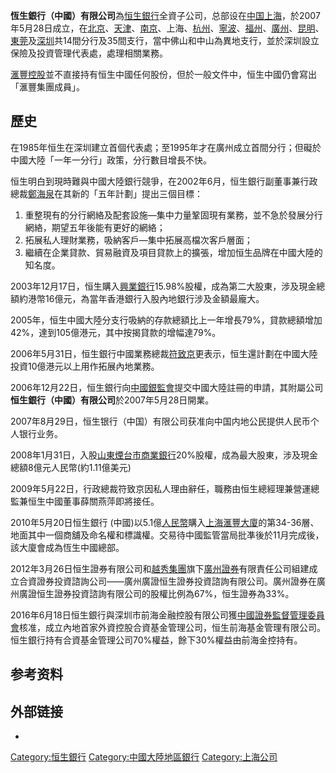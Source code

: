 {{Infobox Company
 | company_name   = 恒生銀行（中國）有限公司
 | company_logo   = <!-- 注释出：[[File:Hang_Seng_Bank.svg|File:Hang Seng Bank.svg]] -->
 | company_type   = 有限责任公司（港澳台法人独资）
 | company_slogan = 理財創富 專注為你
 | foundation     = 2007年5月
 | location       = {{PRC}}[[上海|上海]][[浦东新区|浦东新区]]陆家嘴环路1000号[[恒生銀行大廈|恒生银行大厦]]1楼101室及34-36楼
 | key_people     = 董事長：鄭慧敏女士<br>行长：宋跃生先生
 | industry       = [[銀行|銀行]]
 | num_employees  = 1914（2014年12月）
 | parent         = [[恒生銀行|恒生銀行有限公司]]
 | homepage       = {{url|https://www.hangseng.com.cn/}}
 | net_income     = 
}}
'''恆生銀行（中國）有限公司'''為[[恒生銀行|恒生銀行]]全資子公司，总部设在[[中国|中国]][[上海|上海]]，於2007年5月28日成立，在[[北京|北京]]、[[天津|天津]]、[[南京|南京]]、上海、[[杭州|杭州]]、[[寧波|寧波]]、[[福州|福州]]、[[廣州|廣州]]、[[昆明|昆明]]、[[東莞|東莞]]及[[深圳|深圳]]共14間分行及35間支行，當中佛山和中山為異地支行，並於深圳設立保險及投資管理代表處，處理相關業務。

[[滙豐|滙豐控股]]並不直接持有恒生中國任何股份，但於一般文件中，恒生中國仍會寫出「滙豐集團成員」。

== 歷史 ==
在1985年恒生在深圳建立首個代表處；至1995年才在廣州成立首間分行；但礙於中國大陸「一年一分行」政策，分行數目增長不快。  

恒生明白到現時難與中國大陸銀行競爭，在2002年6月，恒生銀行副董事兼行政總裁[[鄭海泉|鄭海泉]]在其新的「五年計劃」提出三個目標：
#重整現有的分行網絡及配套設施—集中力量鞏固現有業務，並不急於發展分行網絡，期望五年後能有更好的網絡；
#拓展私人理財業務，吸納客戶—集中拓展高檔次客戶層面；
#繼續在企業貸款、貿易融資及項目貸款上的擴張，增加恒生品牌在中國大陸的知名度。

2003年12月17日，恒生購入[[興業銀行_(中國)|興業銀行]]15.98%股權，成為第二大股東，涉及現金總額約港幣16億元，為當年香港銀行入股內地銀行涉及金額最龐大。

2005年，恒生中國大陸分支行吸納的存款總額比上一年增長79%，貸款總額增加42%，達到105億港元，其中按揭貸款的增幅達79%。

2006年5月31日，恒生銀行中國業務總裁[[符致京|符致京]]更表示，恒生還計劃在中國大陸投資10億港元以上用作拓展內地業務。

2006年12月22日，恒生銀行向[[中國銀監會|中國銀監會]]提交中國大陸註冊的申請，其附屬公司'''恒生銀行（中國）有限公司'''於2007年5月28日開業。

2007年8月29日，恒生银行（中国）有限公司获准向中国内地公民提供人民币个人银行业务。

2008年1月31日，入股[[山東煙台市商業銀行|山東煙台市商業銀行]]20%股權，成為最大股東，涉及現金總額8億元人民幣(約1.11億美元)

2009年5月22日，行政總裁符致京因私人理由辭任，職務由恒生總經理兼營運總監兼恒生中國董事薛關燕萍即將接任。

2010年5月20日恒生銀行 (中國)以5.1億[[人民幣|人民幣]]購入[[上海|上海]][[滙豐大廈_(上海)|滙豐大廈]]的第34-36層、地面其中一個商舖及命名權和標識權。交易待中國監管當局批凖後於11月完成後，該大廈會成為恆生中國總部。

2012年3月26日恒生證券有限公司和[[越秀集團|越秀集團]]旗下[[廣州證券|廣州證券]]有限責任公司組建成立合資證券投資諮詢公司——廣州廣證恒生證券投資諮詢有限公司。廣州證券在廣州廣證恒生證券投資諮詢有限公司的股權比例為67%，恒生證券為33%。

2016年6月18日恒生銀行與深圳市前海金融控股有限公司獲[[中國證券監督管理委員會|中國證券監督管理委員會]]核准，成立內地首家外資控股合資基金管理公司，恒生前海基金管理有限公司。恒生銀行持有合資基金管理公司70%權益，餘下30%權益由前海金控持有。

== 参考资料 ==
{{reflist}}

== 外部链接 ==
* {{official website|https://www.hangseng.com.cn/}}
{{中华人民共和国银行}}

[[Category:恒生銀行|Category:恒生銀行]]
[[Category:中國大陸地區銀行|Category:中國大陸地區銀行]]
[[Category:上海公司|Category:上海公司]]
